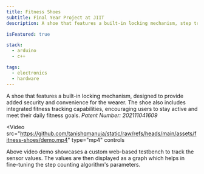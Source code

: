 ```yaml
---
title: Fitness Shoes
subtitle: Final Year Project at JIIT
description: A shoe that features a built-in locking mechanism, step tracking and more.

isFeatured: true

stack:
  - arduino
  - c++

tags:
  - electronics
  - hardware
---
```



A shoe that features a built-in locking mechanism, designed to provide added security and convenience for the wearer. The shoe also includes integrated fitness tracking capabilities, encouraging users to stay active and meet their daily fitness goals. _Patent Number: 202111041609_

<Video
  src="https://github.com/tanishqmanuja/static/raw/refs/heads/main/assets/fitness-shoes/demo.mp4"
  type="mp4"
  controls
></Video>

Above video demo showcases a custom web-based testbench to track the sensor values. The values are then displayed as a graph which helps in fine-tuning the step counting algorithm's parameters.
